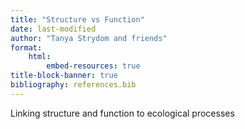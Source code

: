 ```yaml
---
title: "Structure vs Function"
date: last-modified
author: "Tanya Strydom and friends"
format:
    html:
        embed-resources: true
title-block-banner: true
bibliography: references.bib
---
```


Linking structure and function to ecological processes